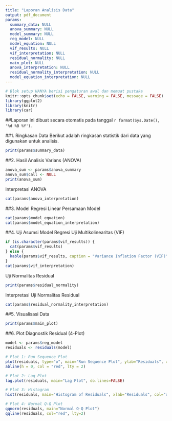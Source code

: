 ---
title: "Laporan Analisis Data"
output: pdf_document
params:
  summary_data: NULL
  anova_summary: NULL
  model_summary: NULL
  reg_model: NULL
  model_equation: NULL
  vif_results: NULL
  vif_interpretation: NULL
  residual_normality: NULL
  main_plot: NULL
  anova_interpretation: NULL
  residual_normality_interpretation: NULL
  model_equation_interpretation: NULL
---

```{r setup, include=FALSE}
# Blok setup HANYA berisi pengaturan awal dan memuat pustaka
knitr::opts_chunk$set(echo = FALSE, warning = FALSE, message = FALSE)
library(ggplot2)
library(knitr)
library(car)
```


##Laporan ini dibuat secara otomatis pada tanggal ```r format(Sys.Date(), '%d %B %Y')```.

##1. Ringkasan Data
Berikut adalah ringkasan statistik dari data yang digunakan untuk analisis.
```{r summary}
print(params$summary_data)
```

##2. Hasil Analisis Varians (ANOVA)
```{r anova}
anova_sum <- params$anova_summary
anova_sum$call <- NULL 
print(anova_sum)
```
Interpretasi ANOVA
```{r anova_interpretation,results='asis'}
cat(params$anova_interpretation)
```


##3. Model Regresi Linear
Persamaan Model
```{r model_equation, results='asis'}
cat(params$model_equation)
cat(params$model_equation_interpretation)
```

##4. Uji Asumsi Model Regresi
Uji Multikolinearitas (VIF)
```{r Multicolinearity,results='asis'}
if (is.character(params$vif_results)) {
  cat(params$vif_results)
} else {
  kable(params$vif_results, caption = "Variance Inflation Factor (VIF)")
}
cat(params$vif_interpretation)
```

Uji Normalitas Residual
```{r norm_resi}
print(params$residual_normality)
```
Interpretasi Uji Normalitas Residual
```{r norm_resi_interpretation,results='asis'}
cat(params$residual_normality_interpretation)
```

##5. Visualisasi Data
```{r visualitation, fig.align='center',out.width='100%'}
print(params$main_plot)
```

##6. Plot Diagnostik Residual (4-Plot)
```{r EDA_plot, out.width='48%'}
model <- params$reg_model
residuals <- residuals(model)

# Plot 1: Run Sequence Plot
plot(residuals, type="o", main="Run Sequence Plot", ylab="Residuals", xlab="Observation Index", col="#007bff")
abline(h = 0, col = "red", lty = 2)

# Plot 2: Lag Plot
lag.plot(residuals, main="Lag Plot", do.lines=FALSE)

# Plot 3: Histogram
hist(residuals, main="Histogram of Residuals", xlab="Residuals", col="darkgreen", border="white", breaks=20)

# Plot 4: Normal Q-Q Plot
qqnorm(residuals, main="Normal Q-Q Plot")
qqline(residuals, col="red", lty=2)
```